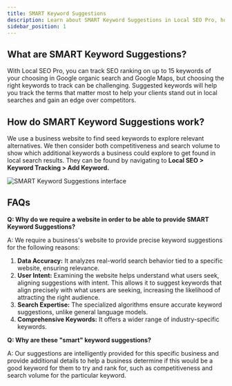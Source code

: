 ```yaml
---
title: SMART Keyword Suggestions
description: Learn about SMART Keyword Suggestions in Local SEO Pro, how they work, and how they can help your clients stand out in local searches.
sidebar_position: 1
---
```


## What are SMART Keyword Suggestions?

With Local SEO Pro, you can track SEO ranking on up to 15 keywords of your choosing in Google organic search and Google Maps, but choosing the right keywords to track can be challenging. Suggested keywords will help you track the terms that matter most to help your clients stand out in local searches and gain an edge over competitors.

## How do SMART Keyword Suggestions work?

We use a business website to find seed keywords to explore relevant alternatives. We then consider both competitiveness and search volume to show which additional keywords a business could explore to get found in local search results. They can be found by navigating to **Local SEO > Keyword Tracking > Add Keyword.**

![SMART Keyword Suggestions interface](./img/smart-keyword-suggestions.jpg)

## FAQs

**Q: Why do we require a website in order to be able to provide SMART Keyword Suggestions?**

A: We require a business's website to provide precise keyword suggestions for the following reasons:

1. **Data Accuracy:** It analyzes real-world search behavior tied to a specific website, ensuring relevance.
2. **User Intent:** Examining the website helps understand what users seek, aligning suggestions with intent. This allows it to suggest keywords that align precisely with what users are seeking, increasing the likelihood of attracting the right audience.
3. **Search Expertise:** The specialized algorithms ensure accurate keyword suggestions, unlike general language models.
4. **Comprehensive Keywords:** It offers a wider range of industry-specific keywords.

**Q: Why are these "smart" keyword suggestions?**

A: Our suggestions are intelligently provided for this specific business and provide additional details to help a business determine if this would be a good keyword for them to try and rank for, such as competitiveness and search volume for the particular keyword.